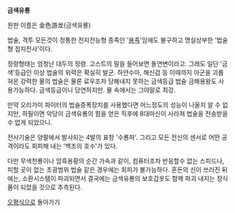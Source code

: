 '''금색유룡'''

원판 이름은 金色游龙(금색유룡)

법술, 격투 모든것이 정통한 전지전능형 종족인 '[[용족]]'임에도 불구하고 명실상부한 '법술형 접지전사'이다.

정령형태는 엄청난 대두의 정령. 고스트의 말을 들어보면 돌연변이라고. 그래도 일단 '금색'등급인 이상 법술의 위력은 확실히 발군. 하얀수마, 해신검 등 이때까지 아군을 괴롭혀온 강력한 물의 법술은 물론 료우조차 당해내지 못하는 금색등급 법술 금해용왕도 사용가능하다. 금색등급이니 당연하지만. 물 속에서는 그야말로 최강.

만약 오리가미 파이터의 법술증폭장치를 사용했다면 어느정도의 성능이 나올지 알 수 없지만, 하필이면 악당이 금색유룡의 힘을 얻은 직후에 8대마신이 사라져 법술을 전송받을수 없게 되었으니.

전사기술은 양팔에서 발사되는 4발의 표창 '수룡파'. 그리고 모든 전신의 센서로 어떤 공격이라도 회피해 내는 '백조의 호수'가 있다.

다만 무색천룡이나 암흑용황의 순간 가속과 같이, 컴퓨터조차 반응할수 없는 스피드나, 피할 곳이 없는 초광범위 법술 같은 경우에는 회피가 불가능하다. 혼돈의 신이 쓰러진 뒤에는, 소환시스템이 파괴되면서 결국에는 금색유룡의 보호갑옷도 함께 파괴 내지는 장식품이 되었을 것으로 추측된다.

[[오평식]]으로 돌아가기
